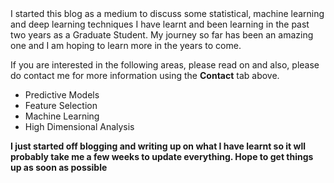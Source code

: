 <br>
<br>
I started this blog as a medium to discuss some statistical, machine learning and deep learning techniques I have learnt and been learning in the past two years as a Graduate Student. My journey so far has been an amazing one and I am hoping to learn more in the years to come.

If you are interested in the following areas, please read on and also, please do contact me for more information using the **Contact** tab above.

<ul>
<li>Predictive Models</li>
<li>Feature Selection</li>
<li>Machine Learning</li>
<li>High Dimensional Analysis</li>
</ul>


**I just started off blogging and writing up on what I have learnt so it wll probably take me a few weeks to update everything. Hope to get things up as soon as possible**

